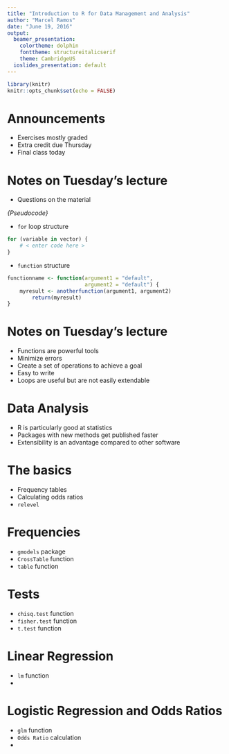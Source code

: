 ```yaml
---
title: "Introduction to R for Data Management and Analysis"
author: "Marcel Ramos"
date: "June 19, 2016"
output:
  beamer_presentation:
    colortheme: dolphin
    fonttheme: structureitalicserif
    theme: CambridgeUS
  ioslides_presentation: default
---
```


```r
library(knitr)
knitr::opts_chunk$set(echo = FALSE)
```

# Announcements

* Exercises mostly graded
* Extra credit due Thursday
* Final class today

# Notes on Tuesday's lecture

* Questions on the material

*\large{Pseudocode}*
\normalsize{}

* `for` loop structure
```r
for (variable in vector) {
    # < enter code here > 
} 
```
* `function` structure
```r
functionname <- function(argument1 = "default",
                         argument2 = "default") {
    myresult <- anotherfunction(argument1, argument2)
        return(myresult)
}
```

# Notes on Tuesday's lecture

* Functions are powerful tools
* Minimize errors
* Create a set of operations to achieve a goal
* Easy to write
* Loops are useful but are not easily extendable

# Data Analysis

* R is particularly good at statistics
* Packages with new methods get published faster
* Extensibility is an advantage compared to other software

# The basics

* Frequency tables
* Calculating odds ratios
* `relevel`

# Frequencies

* `gmodels` package
* `CrossTable` function
* `table` function

# Tests

* `chisq.test` function
* `fisher.test` function
* `t.test` function

# Linear Regression

* `lm` function
* [\color{blue}{UCLA example}](http://scc.stat.ucla.edu/page_attachments/0000/0139/reg_1.pdf)

# Logistic Regression and Odds Ratios

* `glm` function
* `Odds Ratio` calculation
* [\color{blue}{UCLA example}](http://www.ats.ucla.edu/stat/r/dae/logit.htm)

